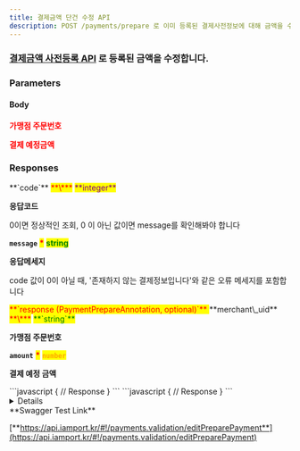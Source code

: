 ```yaml
---
title: 결제금액 단건 수정 API
description: POST /payments/prepare 로 이미 등록된 결제사전정보에 대해 금액을 수정하는 기능입니다.
---
```



### [**결제금액 사전등록 API**](api-5) 로 등록된 금액을 수정합니다.

<Swagger method="put" path="/payments/prepare" baseUrl="https://api.iamport.kr" summary="사전등록한 결제 금액을 단건 수정 합니다.">
<SwaggerDescription>

</SwaggerDescription>

### Parameters

#### Body

<SwaggerParameter name="merchant_uid" type="String" required="true">
<mark style="color:red;">

**가맹점 주문번호**

</mark>

</SwaggerParameter>
<SwaggerParameter name="amount" type="double" required="true">
<mark style="color:red;">

**결제 예정금액**

</mark>

</SwaggerParameter>

### Responses

<SwaggerResponse status="200: OK" description="성공">
<Tabs>
<Tab title="PaymentPrepareResponse">
**`code`** <mark style="color:red;">**\***</mark> <mark style="color:purple;">**integer**</mark>

**응답코드**

0이면 정상적인 조회, 0 이 아닌 값이면 message를 확인해봐야 합니다

**`message`** <mark style="color:red;">**\***</mark> <mark style="color:green;">**string**</mark>

**응답메세지**

code 값이 0이 아닐 때, '존재하지 않는 결제정보입니다'와 같은 오류 메세지를 포함합니다

<mark style="color:red;">
  **`response (PaymentPrepareAnnotation, optional)`**
</mark>

</Tab>
</Tabs>

<Tabs>
<Tab title="PaymentPrepareAnnotation">
**merchant\_uid** <mark style="color:red;">**\***</mark> <mark style="color:green;">**`string`**</mark>

**가맹점 주문번호**

**`amount`** <mark style="color:red;">**\***</mark> <mark style="color:orange;">**`number`**</mark>

**결제 예정 금액**

</Tab>
</Tabs>

</SwaggerResponse>

<SwaggerResponse status="401: Unauthorized" description="인증 Token이 전달되지 않았거나 유효하지 않은 경우">
```javascript
{
    // Response
}
```

</SwaggerResponse>

<SwaggerResponse status="404: Not Found" description="요청된 merchant_uid 로 등록된 결제사전정보를 찾을 수 없는 경우">
```javascript
{
    // Response
}
```

</SwaggerResponse>

</Swagger>

<Details>
<p slot="summary">Response Model Schema</p>

```
{
  "code": 0,
  "message": "string",
  "response": {
    "merchant_uid": "string",
    "amount": 0
  }
}
```

</Details>

<Hint style="success">
**Swagger Test Link**

[**https://api.iamport.kr/#!/payments.validation/editPreparePayment**](https://api.iamport.kr/#!/payments.validation/editPreparePayment)

</Hint>
